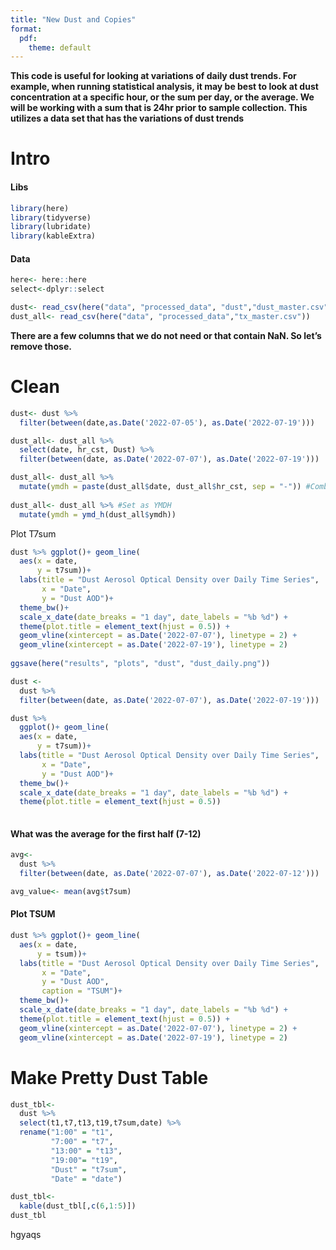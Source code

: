 ```yaml
---
title: "New Dust and Copies"
format:
  pdf:
    theme: default
---
```


**This code is useful for looking at variations of daily dust trends. For example, when running statistical analysis, it may be best to look at dust concentration at a specific hour, or the sum per day, or the average. We will be working with a sum that is 24hr prior to sample collection. This utilizes a data set that has the variations of dust trends**

# Intro

#### Libs

```r
library(here)
library(tidyverse)
library(lubridate)
library(kableExtra)
```

#### Data

```r
here<- here::here
select<-dplyr::select
```

```r
dust<- read_csv(here("data", "processed_data", "dust","dust_master.csv")) 
dust_all<- read_csv(here("data", "processed_data","tx_master.csv")) 
```

**There are a few columns that we do not need or that contain NaN. So let's remove those.**

# Clean

```r
dust<- dust %>%
  filter(between(date,as.Date('2022-07-05'), as.Date('2022-07-19')))

dust_all<- dust_all %>%
  select(date, hr_cst, Dust) %>%
  filter(between(date, as.Date('2022-07-07'), as.Date('2022-07-19'))) 

dust_all<- dust_all %>%
  mutate(ymdh = paste(dust_all$date, dust_all$hr_cst, sep = "-")) #Combines Hour and Date
  
dust_all<- dust_all %>% #Set as YMDH
  mutate(ymdh = ymd_h(dust_all$ymdh))
```

Plot T7sum

```r
dust %>% ggplot()+ geom_line(
  aes(x = date,
      y = t7sum))+
  labs(title = "Dust Aerosol Optical Density over Daily Time Series",
       x = "Date",
       y = "Dust AOD")+
  theme_bw()+
  scale_x_date(date_breaks = "1 day", date_labels = "%b %d") +
  theme(plot.title = element_text(hjust = 0.5)) +
  geom_vline(xintercept = as.Date('2022-07-07'), linetype = 2) +
  geom_vline(xintercept = as.Date('2022-07-19'), linetype = 2)
             
ggsave(here("results", "plots", "dust", "dust_daily.png"))
```

```r
dust <-
  dust %>% 
  filter(between(date, as.Date('2022-07-07'), as.Date('2022-07-19'))) 

dust %>%
  ggplot()+ geom_line(
  aes(x = date,
      y = t7sum))+
  labs(title = "Dust Aerosol Optical Density over Daily Time Series",
       x = "Date",
       y = "Dust AOD")+
  theme_bw()+
  scale_x_date(date_breaks = "1 day", date_labels = "%b %d") +
  theme(plot.title = element_text(hjust = 0.5))
  

```

#### What was the average for the first half (7-12)

```r
avg<-
  dust %>%
  filter(between(date, as.Date('2022-07-07'), as.Date('2022-07-12')))

avg_value<- mean(avg$t7sum)
```

#### Plot TSUM

```r
dust %>% ggplot()+ geom_line(
  aes(x = date,
      y = tsum))+
  labs(title = "Dust Aerosol Optical Density over Daily Time Series",
       x = "Date",
       y = "Dust AOD",
       caption = "TSUM")+
  theme_bw()+
  scale_x_date(date_breaks = "1 day", date_labels = "%b %d") +
  theme(plot.title = element_text(hjust = 0.5)) +
  geom_vline(xintercept = as.Date('2022-07-07'), linetype = 2) +
  geom_vline(xintercept = as.Date('2022-07-19'), linetype = 2)
```

# Make Pretty Dust Table

```r
dust_tbl<-
  dust %>%
  select(t1,t7,t13,t19,t7sum,date) %>%
  rename("1:00" = "t1",
         "7:00" = "t7",
         "13:00" = "t13",
         "19:00"= "t19",
         "Dust" = "t7sum",
         "Date" = "date") 

dust_tbl<-
  kable(dust_tbl[,c(6,1:5)])
dust_tbl
```

hgyaqs
